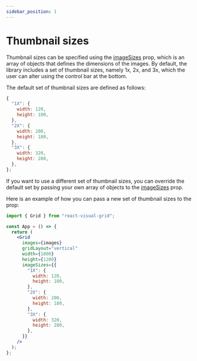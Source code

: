 ```yaml
---
sidebar_position: 1
---
```


# Thumbnail sizes

Thumbnail sizes can be specified using the [imageSizes](../props.md#imagesizes) prop, which is an array of objects that defines the dimensions of the images. By default, the library includes a set of thumbnail sizes, namely 1x, 2x, and 3x, which the user can alter using the control bar at the bottom. 

The default set of thumbnail sizes are defined as follows:

```jsx
{
  "1X": {
    width: 120,
    height: 100,
  },
  "2X": {
    width: 200,
    height: 180,
  },
  "3X": {
    width: 320,
    height: 280,
  },
};
```

If you want to use a different set of thumbnail sizes, you can override the default set by passing your own array of objects to the [imageSizes](../props.md#imagesizes) prop. 

Here is an example of how you can pass a new set of thumbnail sizes to the prop:

```jsx title="App.jsx"
import { Grid } from "react-visual-grid";

const App = () => {
  return (
    <Grid 
      images={images} 
      gridLayout="vertical" 
      width={1800} 
      height={1200} 
      imageSizes={{
        "1X": {
          width: 120,
          height: 100,
        },
        "2X": {
          width: 200,
          height: 180,
        },
        "3X": {
          width: 320,
          height: 280,
        },
      }} 
    />
  );
};
```